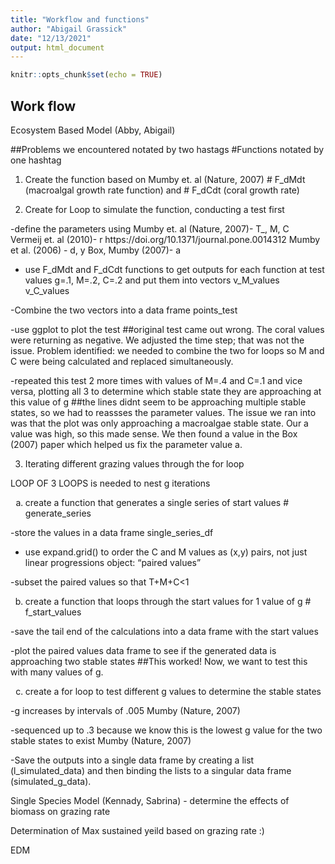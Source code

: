 ```yaml
---
title: "Workflow and functions"
author: "Abigail Grassick"
date: "12/13/2021"
output: html_document
---
```


```r
knitr::opts_chunk$set(echo = TRUE)
```

## Work flow
Ecosystem Based Model (Abby, Abigail)

##Problems we encountered notated by two hastags
#Functions notated by one hashtag


1. Create the function based on 
  Mumby et. al (Nature, 2007)
#    F_dMdt (macroalgal growth rate function) and 
#    F_dCdt (coral growth rate)
  
2. Create for Loop to simulate the function, conducting a test first

  -define the parameters using 
    Mumby et. al (Nature, 2007)- T_, M, C  
    Vermeij et. al (2010)- r https://doi.org/10.1371/journal.pone.0014312 
    Mumby et al. (2006) - d, y
    Box, Mumby (2007)- a
    
  - use F_dMdt and F_dCdt functions to get outputs for each function at test values g=.1, M=.2, C=.2 and put them into vectors
    v_M_values
    v_C_values
    
  -Combine the two vectors into a data frame
    points_test
  
  -use ggplot to plot the test
##original test came out wrong. The coral values were returning as negative. 
  We adjusted the time step; that was not the issue. 
  Problem identified: we needed to combine the two for loops so M and C were being calculated   and replaced simultaneously. 
  
  -repeated this test 2 more times with values of M=.4 and C=.1 and vice versa, plotting all 3 to determine which stable state they are approaching at this  value of g
##the lines didnt seem to be approaching multiple stable states, so we had to reassses the parameter values. The issue we ran into was that the plot was     only approaching a macroalgae stable state. Our a value was high, so this made sense. We then found a value in the Box (2007) paper which helped us fix    the parameter value a.   
  
  
3. Iterating different grazing values through the for loop
  
  LOOP OF 3 LOOPS is needed to nest g iterations
  
  a. create a function that generates a single series of start values
#    generate_series
    
  -store the values in a data frame 
    single_series_df
  
  - use expand.grid() to order the C and M values as (x,y) pairs, not just linear progressions
    object: "paired values"
  
  -subset the paired values so that T+M+C<1
  
  b. create a function that loops through the start values for 1 value of g
#    f_start_values

  -save the tail end of the calculations into a data frame with the start values
   
  -plot the paired values data frame to see if the generated data is approaching two stable states
##This worked! Now, we want to test this with many values of g. 
  
  c. create a for loop to test different g values to determine the stable states 
    
  -g increases by intervals of .005 
  Mumby (Nature, 2007)
  
  -sequenced up to .3 because we know this is the lowest g value for the two stable states to exist
   Mumby (Nature, 2007)

  -Save the outputs into a single data frame by creating a list (l_simulated_data) and then binding the lists to a singular data frame (simulated_g_data).
  
  
  

Single Species Model (Kennady, Sabrina)
- determine the effects of biomass on grazing rate

Determination of Max sustained yeild based on grazing rate :) 

EDM
